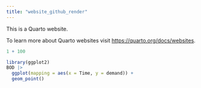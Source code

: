 ```yaml
---
title: "website_github_render"
---
```


This is a Quarto website.

To learn more about Quarto websites visit <https://quarto.org/docs/websites>.

```r
1 + 100
```


```r
library(ggplot2)
BOD |> 
  ggplot(mapping = aes(x = Time, y = demand)) +
  geom_point()
```

